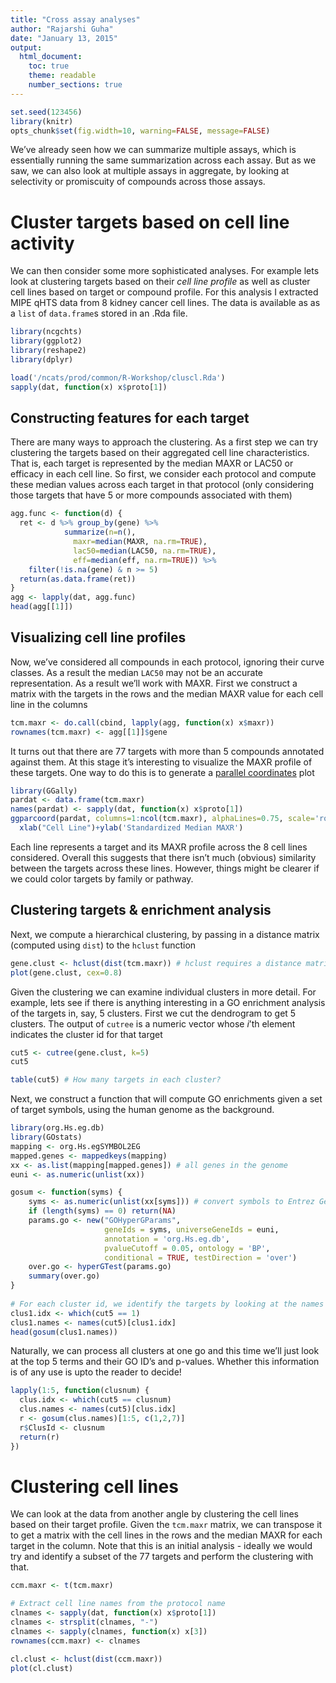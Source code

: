 ```yaml
---
title: "Cross assay analyses"
author: "Rajarshi Guha"
date: "January 13, 2015"
output:
  html_document:
    toc: true
    theme: readable
    number_sections: true
---
```

```r
set.seed(123456)
library(knitr)
opts_chunk$set(fig.width=10, warning=FALSE, message=FALSE)
```

We've already seen how we can summarize multiple assays, which is essentially running the same summarization across each assay. But as we saw, we can also look at multiple assays in aggregate, by looking at selectivity or promiscuity of compounds across those assays.

# Cluster targets based on cell line activity

We can then consider some more sophisticated analyses. For example lets look at clustering targets based on their *cell line profile* as well as cluster cell lines based on target or compound profile. For this analysis I extracted MIPE qHTS data from 8 kidney cancer cell lines. The data is available as as a `list` of `data.frame`s stored in an .Rda file.

```r
library(ncgchts)
library(ggplot2)
library(reshape2)
library(dplyr)

load('/ncats/prod/common/R-Workshop/cluscl.Rda')
sapply(dat, function(x) x$proto[1])
```

## Constructing features for each target

There are many ways to approach the clustering. As a first step we can try clustering the targets based on their aggregated cell line characteristics. That is, each target is represented by the median MAXR or LAC50 or efficacy in each cell line. So first, we consider each protocol and compute these median values across each target in that protocol (only considering those targets that have 5 or more compounds associated with them)
```r
agg.func <- function(d) {
  ret <- d %>% group_by(gene) %>%
            summarize(n=n(),
              maxr=median(MAXR, na.rm=TRUE),
              lac50=median(LAC50, na.rm=TRUE),
              eff=median(eff, na.rm=TRUE)) %>%
    filter(!is.na(gene) & n >= 5)
  return(as.data.frame(ret))  
}
agg <- lapply(dat, agg.func)
head(agg[[1]])
```

## Visualizing cell line profiles

Now, we've considered all compounds in each protocol, ignoring their curve classes. As a result the median `LAC50` may not be an accurate representation. As a result we'll work with MAXR. First we construct a matrix with the targets in the rows and the median MAXR value for each cell line in the columns
```r
tcm.maxr <- do.call(cbind, lapply(agg, function(x) x$maxr))
rownames(tcm.maxr) <- agg[[1]]$gene
```

It turns out that there are 77 targets with more than 5 compounds annotated against them. At this stage it's interesting to visualize the MAXR profile of these targets. One way to do this is to generate a [parallel coordinates](http://en.wikipedia.org/wiki/Parallel_coordinates) plot
```r
library(GGally)
pardat <- data.frame(tcm.maxr)
names(pardat) <- sapply(dat, function(x) x$proto[1])
ggparcoord(pardat, columns=1:ncol(tcm.maxr), alphaLines=0.75, scale='robust')+
  xlab("Cell Line")+ylab('Standardized Median MAXR')
```

Each line represents a target and its MAXR profile across the 8 cell lines considered. Overall this suggests that there isn't much (obvious) similarity between the targets across these lines. However, things might be clearer if we could color targets by family or pathway.

## Clustering targets & enrichment analysis
Next, we compute a hierarchical clustering, by passing in a distance matrix (computed using `dist`) to the `hclust` function
```r
gene.clust <- hclust(dist(tcm.maxr)) # hclust requires a distance matrix
plot(gene.clust, cex=0.8)
```

Given the clustering we can examine individual clusters in more detail. For example, lets see if there is anything interesting in a GO enrichment analysis of the targets in, say, 5 clusters. First we cut the dendrogram to get 5 clusters. The output of `cutree` is a numeric vector whose $i$'th element indicates the cluster id for that target
```r
cut5 <- cutree(gene.clust, k=5)
cut5

table(cut5) # How many targets in each cluster?
```

Next, we construct a function that will compute GO enrichments given a set of target symbols, using the human genome as the background.
```r
library(org.Hs.eg.db)
library(GOstats)
mapping <- org.Hs.egSYMBOL2EG
mapped.genes <- mappedkeys(mapping)
xx <- as.list(mapping[mapped.genes]) # all genes in the genome
euni <- as.numeric(unlist(xx))

gosum <- function(syms) {  
    syms <- as.numeric(unlist(xx[syms])) # convert symbols to Entrez Gene IDs
    if (length(syms) == 0) return(NA)    
    params.go <- new("GOHyperGParams",
                     geneIds = syms, universeGeneIds = euni,
                     annotation = 'org.Hs.eg.db',
                     pvalueCutoff = 0.05, ontology = 'BP',
                     conditional = TRUE, testDirection = 'over')
    over.go <- hyperGTest(params.go)
    summary(over.go)
}
 
# For each cluster id, we identify the targets by looking at the names of the elements
clus1.idx <- which(cut5 == 1)
clus1.names <- names(cut5)[clus1.idx]
head(gosum(clus1.names))  
```

Naturally, we can process all clusters at one go and this time we'll just look at the top 5 terms and their GO ID's and p-values. Whether this information is of any use is upto the reader to decide!
```r
lapply(1:5, function(clusnum) {
  clus.idx <- which(cut5 == clusnum)
  clus.names <- names(cut5)[clus.idx]
  r <- gosum(clus.names)[1:5, c(1,2,7)]    
  r$ClusId <- clusnum
  return(r)
})
```

# Clustering cell lines

We can look at the data from another angle by clustering the cell lines based on their target profile. Given the `tcm.maxr` matrix, we can transpose it to get a matrix with the cell lines in the rows and the median MAXR for each target in the column. Note that this is an initial analysis - ideally we would try and identify a subset of the 77 targets and perform the clustering with that.
```r
ccm.maxr <- t(tcm.maxr)

# Extract cell line names from the protocol name
clnames <- sapply(dat, function(x) x$proto[1])
clnames <- strsplit(clnames, "-")
clnames <- sapply(clnames, function(x) x[3])
rownames(ccm.maxr) <- clnames

cl.clust <- hclust(dist(ccm.maxr))
plot(cl.clust)
```